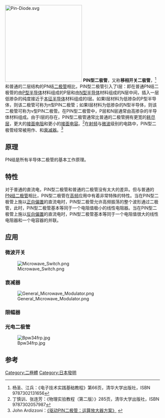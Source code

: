 {{expand|time=2016-02-14T16:25:05+00:00}}
{{NoteTA
|G1=Electronics
}}
[[File:Pin-Diode.svg|250px]]
'''PIN型二极管'''，又称'''移相开关二极管'''，<ref>杨圣、江兵：《电子技术实践基础教程》第66页，清华大学出版社，ISBN 9787302131656</ref>和普通的二层结构的PN结[[二极管|二极管]]相比，PIN型二极管引入了I层：即在普通PN结二极管的由[[P型半导体|P型半导体]]材料组成的P层和由[[N型半导体|N型半导体]]材料组成的N层中间，插入一层低掺杂的纯度接近于[[本征半导体|本征半导体]]材料组成的I层。如果I层材料为低掺杂的P型半导体，则该二极管可称为π型PIN二极管；如果I层材料为低掺杂的N型半导体，则该二极管可称为ν型PIN二极管。在PIN型二极管中，P层和N层通常由高掺杂的半导体材料组成。由于I层的存在，PIN型二极管通常比普通的二极管拥有更宽的[[耗尽层|耗尽层]]，更大的[[接面电阻|接面电阻]]和更小的[[接面电容|接面电容]]。<ref>丁慎训、张连芳：《物理实验教程（第二版）》285页，清华大学出版社，ISBN 9787302057987</ref>在[[射频|射频]]与[[微波|微波]]级别的电路中，PIN型二极管经常被用作{{le|微波开关|RF switch}}、{{le|移相器|Phase shift module}}和[[衰减器|衰减器]]。<ref>John Ardizzoni：[http://www.analog.com/library/analogDialogue/china/archives/44-02/pin_diode.html 《驱动PIN二极管：运算放大器方案》] {{Wayback|url=http://www.analog.com/library/analogDialogue/china/archives/44-02/pin_diode.html |date=20160222163321 }}</ref>

==原理==
{{see also|PN结|耗尽层|欧姆接触}}
PN结是所有半导体二极管的基本工作原理。

==特性==
{{see also|PN结|电抗}}
对于普通的直流电，PIN型二极管和普通的二极管没有太大的差异。但与普通的[[PN结|PN结二极管]]相比，PIN型二极管在[[高频|高频]]应用中有着非常特殊的特性。当在PIN型二极管上施以[[正向偏置|正向偏置]]的直流电时，PIN型二极管允许高频振荡的整个波形通过二极管，此时，PIN型二极管基本等同于一个电阻值极小的线性电阻器。当在PIN型二极管上施以[[反向偏置|反向偏置]]的直流电时，PIN型二极管基本等同于一个电阻值很大的线性电阻器和一个电容器的并联。

==应用==
===微波开关===
[[File:Microwave_Switch.png|thumb]]

===衰减器===
[[File:General_Microwave_Modulator.png|thumb]]

===限幅器===
===光电二极管===
[[File:Bpw34frp.jpg|thumb]]

==参考==
{{reflist}}

{{Electronic components}}
{{Authority control}}
[[Category:二極體|Category:二極體]]
[[Category:日本發明|Category:日本發明]]